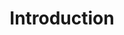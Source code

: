 ---
id: 3
type: Unit
title: "Introduction"
description: "Learn the basics of JavaScript"
lessons: ["js_basic1","js_basic2"]
---